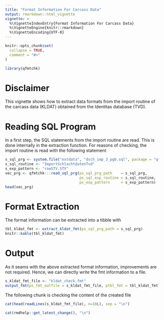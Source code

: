 ```yaml
---
title: "Format Information For Carcass Data"
output: rmarkdown::html_vignette
vignette: >
  %\VignetteIndexEntry{Format Information For Carcass Data}
  %\VignetteEngine{knitr::rmarkdown}
  %\VignetteEncoding{UTF-8}
---
```


```r
knitr::opts_chunk$set(
  collapse = TRUE,
  comment = "#>"
)
```

```r
library(qfmtchk)
```

# Disclaimer
This vignette shows how to extract data formats from the import routine of the carcass data (KLDAT) obtained from the Identitas database (TVD).


# Reading SQL Program
In a first step, the SQL statements from the import routine are read. This is done internally in the extraction function. For reasons of checking, the import routine is read with the following statement

```r
s_sql_prg <- system.file("extdata", "dsch_imp_3_pgb.sql", package = "qfmtchk")
s_sql_routine <- "ImportSchlachtdatenTvd"
s_exp_pattern <- "rowSTV.STV"
vec_prg <- qfmtchk:::read_sql_prg(ps_sql_prg_path    = s_sql_prg,
                                  ps_sql_exp_routine = s_sql_routine,
                                  ps_exp_pattern     = s_exp_pattern)
head(vec_prg)
```


# Format Extraction
The format information can be extracted into a tibble with 

```r
tbl_kldat_fmt <- extract_kldat_fmt(ps_sql_prg_path = s_sql_prg)
knitr::kable(tbl_kldat_fmt)
```


# Output
As it seams with the above extracted format information, improvements are not required. Hence, we can directly write the fmt information to a file.

```r
s_kldat_fmt_file <- "kldat_check.fmt"
output_fmt(ps_fmt_outfile = s_kldat_fmt_file, ptbl_fmt = tbl_kldat_fmt)
```

The following chunk is checking the content of the created file

```r
cat(head(readLines(s_kldat_fmt_file), n=10L), sep = "\n")
```


```r
cat(rmdhelp::get_latest_change(), "\n")
```

